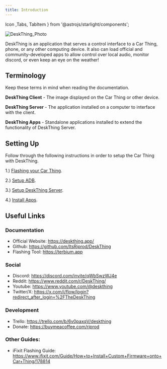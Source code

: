 ```yaml
---
title: Introduction
---
```


Icon ,Tabs, TabItem } from '@astrojs/starlight/components';

![DeskThing_Photo](/src/assets/docs/DeskThing_Banner.jpg)

DeskThing is an application that serves a control interface to a Car Thing, phone, or any other computing device. It also can load official and community-developed apps to allow control over local audio, monitor discord, or even keep an eye on the weather!

## Terminology
Keep these terms in mind when reading the documentation.

**DeskThing Client** - The image displayed on the Car Thing or other device.

**DeskThing Server** - The application installed on a computer to interface with the client.

**DeskThing Apps** - Standalone applications installed to extend the functionality of DeskThing Server.

## Setting Up
Follow through the following instructions in order to setup the Car Thing with DeskThing.

1.) [Flashing your Car Thing](/first-steps/flashing/).

2.) [Setup ADB](/first-steps/adb/).

3.) [Setup DeskThing Server](/official-apps/deskthing/desktop-server).

4.) [Install Apps](/official-apps/deskthing/managing-apps).

## Useful Links
### Documentation
- Official Website: https://deskthing.app/
- Github: https://github.com/ItsRiprod/DeskThing
- Flashing Tool: https://terbium.app
### Social
- Discord: https://discord.com/invite/qWbSwzWJ4e
- Reddit: https://www.reddit.com/r/DeskThing/
- Youtube: https://www.youtube.com/@deskthing
- Twitter/X: https://x.com/i/flow/login?redirect_after_login=%2FTheDeskThing
### Development
- Trello: https://trello.com/b/6v0paxqV/deskthing
- Donate: https://buymeacoffee.com/riprod
### Other Guides:
- iFixit Flashing Guide: https://www.ifixit.com/Guide/How+to+Install+Custom+Firmware+onto+Car+Thing/178814
